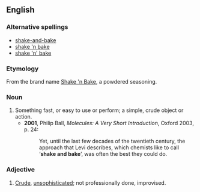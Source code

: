 ==English==
===Alternative spellings===
*[[shake-and-bake]]
*[[shake 'n bake]]
*[[shake 'n' bake]]

===Etymology===
From the brand name [[w:Shake 'n Bake|Shake 'n Bake]], a powdered seasoning.

===Noun===
{{en-noun|-|sg=[[shake]] [[and]] [[bake]]}}

# Something fast, or easy to use or perform; a simple, crude object or action.
#*'''2001''', Philip Ball, ''Molecules: A Very Short Introduction'', Oxford 2003, p. 24:
#*:Yet, until the last few decades of the twentieth century, the approach that Levi describes, which chemists like to call ‘'''shake and bake'''’, was often the best they could do.

===Adjective===
{{en-adj}}

# [[crude|Crude]], [[unsophisticated]]; not professionally done, improvised.